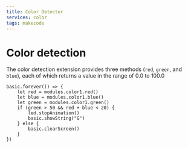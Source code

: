 ```yaml
---
title: Color Detector
services: color
tags: makecode
---
```


# Color detection

The color detection extension provides three methods
(`red`, `green`, and `blue`), each of which returns a value
in the range of 0.0 to 100.0

```blocks
basic.forever(() => {
    let red = modules.color1.red()
    let blue = modules.color1.blue()
    let green = modules.color1.green()
    if (green > 50 && red + blue < 20) {
        led.stopAnimation()
        basic.showString("G")
    } else {
        basic.clearScreen()
    }
})
```

<MakeCodeExtensionFooter serviceName="color" />